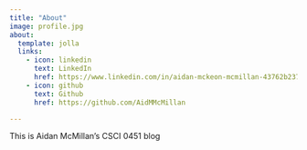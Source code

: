 ```yaml
---
title: "About"
image: profile.jpg
about:
  template: jolla
  links:
    - icon: linkedin
      text: LinkedIn
      href: https://www.linkedin.com/in/aidan-mckeon-mcmillan-43762b237/
    - icon: github
      text: Github
      href: https://github.com/AidMMcMillan

---
```


This is Aidan McMillan's CSCI 0451 blog
